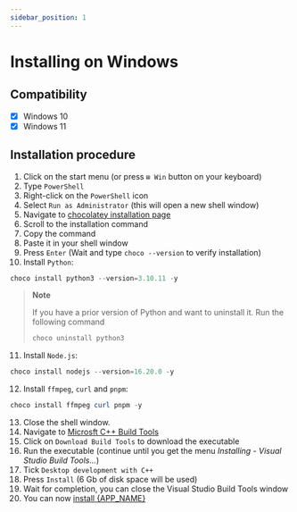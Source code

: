 ```yaml
---
sidebar_position: 1
---
```



# Installing on Windows

## Compatibility

- [x] Windows 10
- [x] Windows 11

## Installation procedure

1. Click on the start menu (or press `⊞ Win` button on your keyboard)
2. Type `PowerShell`
3. Right-click on the `PowerShell` icon
4. Select `Run as Administrator` (this will open a new shell window)
5. Navigate to [chocolatey installation page](https://chocolatey.org/install)
6. Scroll to the installation command
7. Copy the command
8. Paste it in your shell window
9. Press `Enter` (Wait and type `choco --version` to verify installation)
10. Install `Python`:

```powershell
choco install python3 --version=3.10.11 -y
```

> **Note**
>
> If you have a prior version of Python and want to uninstall it. Run the
> following command
>
> ```powershell
> choco uninstall python3
> ```

11. Install `Node.js`:

```powershell
choco install nodejs --version=16.20.0 -y
```

12. Install `ffmpeg`, `curl` and `pnpm`:

```powershell
choco install ffmpeg curl pnpm -y
```

13. Close the shell window.
14. Navigate to [Microsft C++ Build
    Tools](https://visualstudio.microsoft.com/visual-cpp-build-tools/)
15. Click on `Download Build Tools` to download the executable
16. Run the executable (continue until you get the menu _Installing - Visual
    Studio Build Tools..._)
17. Tick `Desktop development with C++`
18. Press `Install` (6 Gb of disk space will be used)
19. Wait for completion, you can close the Visual Studio Build Tools window
20. You can now [install {APP_NAME}](../install)
